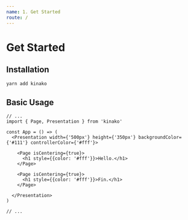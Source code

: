```yaml
---
name: 1. Get Started
route: /
---
```



# Get Started

## Installation

```bash
yarn add kinako
```

## Basic Usage
```
// ...
import { Page, Presentation } from 'kinako'

const App = () => (
  <Presentation width={'500px'} height={'350px'} backgroundColor={'#111'} controllerColor={'#fff'}>
  
    <Page isCentering={true}>
      <h1 style={{color: '#fff'}}>Hello.</h1>
    </Page>
  
    <Page isCentering={true}>
      <h1 style={{color: '#fff'}}>Fin.</h1>
    </Page>
  
  </Presentation>
)

// ...

```
